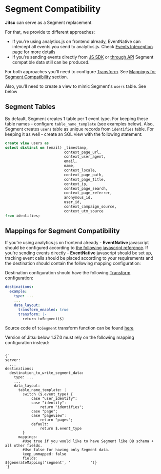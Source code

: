 

# Segment Compatibility

**Jitsu** can serve as a Segment replacement.

For that, we provide to different approaches:

 * If you're using analytics.js on frontend already, EventNative can intercept all events you send to analytics.js. Check
[Events Inteception page](/docs/sending-data/javascript-reference/events-interception) for more details
 * If you're sending events directly from [JS SDK](/docs/sending-data/javascript-reference/npm-or-yarn)
or [through API](/docs/sending-data/api) Segment compatible data still can be produced.

For both approaches you'll need to configure [Transform](/docs/configuration/javascript-transform).
See [Mappings for Segment Compatibility](#mappings-for-segment-compatibility) section.

Also, you'll need to create a view to mimic Segment's `users` table. See below

## Segment Tables

By default, Segment creates 1 table per 1 event type. For keeping these table names - configure `table_name_template` (see examples below).
Also, Segment creates `users` table as unique records from `identifies` table. For keeping it as well - create an SQL view with the
following statement:

```sql
create view users as
select distinct on (email) _timestamp,
                           context_page_url,
                           context_user_agent,
                           email,
                           name,
                           context_locale,
                           context_page_path,
                           context_page_title,
                           context_ip,
                           context_page_search,
                           context_page_referrer,
                           anonymous_id,
                           user_id,
                           context_campaign_source,
                           context_utm_source
from identifies;
```

## Mappings for Segment Compatibility

If you're using analytics.js on frontend already - **EventNative** javascript should be configured according to [the following javascript reference](../sending-data/javascript-reference/events-interception).
If you're sending events directly - **EventNative** javascript should be set up, tracking event calls should be placed according to your requirements and the destination should contain the following mapping configuration:

Destination configuration should have the following [Transform](/docs/configuration/javascript-transform) configuration:
```yaml
destinations:
  example:
    type: ...
    ...
    data_layout:
      transform_enabled: true
      transform: |-
        return toSegment($)
```
Source code of `toSegment` transform function can be found [here](https://github.com/jitsucom/jitsu/blob/master/server/schema/segment.js)


Version of Jitsu below 1.37.0 must rely on the following mapping configuration instead:

<Code language="yaml">
{`
server:
  ...
destinations:
  destination_to_write_segment_data:
    type: ...
    ...
    data_layout:
      table_name_template: |
        switch ($.event_type) {
            case "user_identify":
            case "identify":
                return "identifies";
            case "page":
            case "pageview":
                return "pages";
            default:
                return $.event_type
        }
      mappings:
        #Use true if you would like to have Segment like DB schema + all other fields.
        #Use false for having only Segment data.
        keep_unmapped: false
        fields:
${generateMapping('segment', '         ')}
`}
</Code>